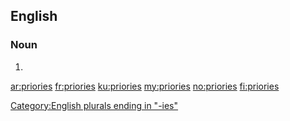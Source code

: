 ==English==

===Noun===
{{head|en|noun plural form}}

# {{plural of|priory|lang=en}}

[[Category:English plurals ending in "-ies"]]

[[ar:priories]]
[[fr:priories]]
[[ku:priories]]
[[my:priories]]
[[no:priories]]
[[fi:priories]]